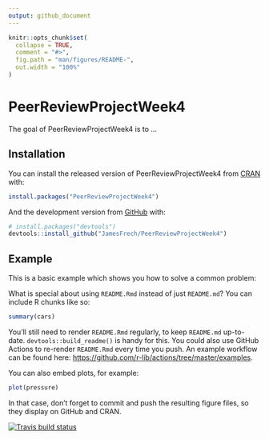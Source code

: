 ```yaml
---
output: github_document
---
```


<!-- README.md is generated from README.Rmd. Please edit that file -->

```r
knitr::opts_chunk$set(
  collapse = TRUE,
  comment = "#>",
  fig.path = "man/figures/README-",
  out.width = "100%"
)
```

# PeerReviewProjectWeek4

<!-- badges: start -->
<!-- badges: end -->

The goal of PeerReviewProjectWeek4 is to ...

## Installation

You can install the released version of PeerReviewProjectWeek4 from [CRAN](https://CRAN.R-project.org) with:

``` r
install.packages("PeerReviewProjectWeek4")
```

And the development version from [GitHub](https://github.com/) with:

``` r
# install.packages("devtools")
devtools::install_github("JamesFrech/PeerReviewProjectWeek4")
```
## Example

This is a basic example which shows you how to solve a common problem:



What is special about using `README.Rmd` instead of just `README.md`? You can include R chunks like so:

```r
summary(cars)
```

You'll still need to render `README.Rmd` regularly, to keep `README.md` up-to-date. `devtools::build_readme()` is handy for this. You could also use GitHub Actions to re-render `README.Rmd` every time you push. An example workflow can be found here: <https://github.com/r-lib/actions/tree/master/examples>.

You can also embed plots, for example:

```r
plot(pressure)
```

In that case, don't forget to commit and push the resulting figure files, so they display on GitHub and CRAN.

<!-- badges: start -->
[![Travis build status](https://travis-ci.com/JamesFrech/PeerReviewProjectWeek4.svg?branch=main)](https://travis-ci.com/JamesFrech/PeerReviewProjectWeek4)
<!-- badges: end -->
